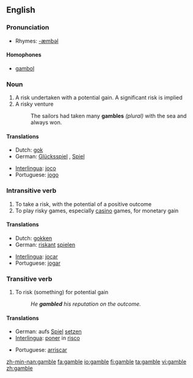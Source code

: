 {{wikipedia|Gamble (disambiguation)}}
==English==

===Pronunciation===
*Rhymes: [[Rhymes:English:-æmbəl|-æmbəl]]

====Homophones====
*[[gambol]]

===Noun===
{{wikipedia}}
{{en-noun}}

# A risk undertaken with a potential gain. A significant risk is implied
# A risky venture
#: The sailors had taken many '''gambles''' ''(plural)'' with the sea and always won.

====Translations====
{{top}}
*Dutch: [[gok]] {{m}}
*German: [[Glücksspiel]] {{n}}, [[Spiel]] {{n}}
{{mid}}
*[[Interlingua]]: [[joco]]
*Portuguese: [[jogo]] {{m}}
{{bottom}}

===Intransitive verb===
{{en-verb|gambl|ing}}

# To take a risk, with the potential of a positive outcome
# To play risky games, especially [[casino]] games, for monetary gain

====Translations====
{{top}}
*Dutch: [[gokken]]
*German: [[riskant]] [[spielen]]
{{mid}}
*[[Interlingua]]: [[jocar]]
*Portuguese: [[jogar]]
{{bottom}}

===Transitive verb===
{{en-verb|gambl|ing}}

# To risk (something) for potential gain
#:''He '''gambled''' his reputation on the outcome.''

====Translations====
{{top}}
*German: aufs [[Spiel]] [[setzen]]
*[[Interlingua]]: [[poner]] in [[risco]]
{{mid}}
*Portuguese: [[arriscar]]
{{bottom}}

[[zh-min-nan:gamble]]
[[fa:gamble]]
[[io:gamble]]
[[fi:gamble]]
[[ta:gamble]]
[[vi:gamble]]
[[zh:gamble]]